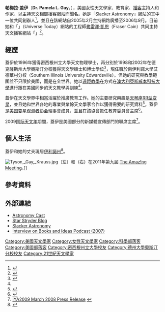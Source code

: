 {{noteTA
|T=zh-hk:彭美拉·蓋伊; zh-cn:帕梅拉·盖伊; zh-tw:潘蜜拉·蓋伊;
|G1=天文學
|1=zh-hk:彭美拉; zh-cn:帕梅拉; zh-tw:潘蜜拉;
}}
{{Infobox scientist
|name = Pamela L. Gay
|image = Pamela Gay.JPG
|image_size = 200px
|caption = 2012年4月29日攝於{{link-en|美國科學工程節|USA Science and Engineering Festival}}，[[華盛頓哥倫比亞特區|華盛頓哥倫比亞特區]]。
|birth_date = {{Birth date and age|1973|12|12}}
|birth_place = {{USA}}[[加利福尼亞州|加利福尼亞州]]
|death_date =
|death_place =
|residence =
|citizenship = {{USA}}
|nationality = {{USA}}
|ethnicity =
|religion = [[基督教|基督教]] <ref>{{cite web |url=http://www.starstryder.com/about-me/this-i-believe/ |title=This I Believe |publisher=Star Stryder |date= |accessdate=2012-04-14 |archive-date=2020-01-12 |archive-url=https://web.archive.org/web/20200112195008/https://www.starstryder.com/about-me/this-i-believe/ |dead-url=no }}</ref>
|field = [[天文學|天文學]]
|work_institutions = {{link-en|南伊利諾大學艾德華村分校|Southern Illinois University Edwardsville}}
|alma_mater = [[密西根州立大學|密西根州立大學]]<br>[[德克薩斯州大學奧斯汀分校|德克薩斯州大學奧斯汀分校]]
|doctoral_advisor =
|doctoral_students =
|known_for = 天文學<br>科學教育<br>播客主持人
|author_abbrev_bot =
|author_abbrev_zoo =
|influences =
|influenced =
|prizes =
|footnotes =
|signature =
}}

'''帕梅拉·盖伊'''（'''Dr. Pamela L. Gay'''，{{bd|1973年|12月12日|||}}），美國女性天文學家、教育家、[[播客|播客]]主持人和作家，以主持天文相關播客網站而聞名。她是「[[Slacker_Astronomy|Slacker Astronomy]]」網站的其中一位共同創辦人<ref>{{Cite web |url=http://www.slackerastronomy.org/shows/080419-sa.mp3 |title=Slacker Astronomy History |access-date=2013-04-10 |archive-date=2013-05-12 |archive-url=https://web.archive.org/web/20130512201650/https://www.slackerastronomy.org/shows/080419-sa.mp3 |dead-url=yes }}</ref>，並且在該網站自2005年2月主持網路廣播至2006年9月。目前她和「{{link-en|今日宇宙|Universe Today}}」（Universe Today）網站的工程師[[弗雷澤·凱恩|弗雷澤·凱恩]]（Fraser Cain）共同主持天文播客網站「{{link-en|Astronomy Cast|Astronomy Cast}}」<ref>{{Cite web |url=http://www.astronomycast.com/about/ |title=Meet the Cast |access-date=2013-04-10 |archive-date=2018-11-27 |archive-url=https://web.archive.org/web/20181127001052/http://www.astronomycast.com/about/ |dead-url=no }}</ref>。

==經歷==
蓋伊於1996年獲得密西根州立大學天文物理學士，再分別於1998和2002年在德克薩斯州大學奧斯汀分校獲得天文學碩士和博士學位<ref name="CV">{{Cite web |url=http://www.starstryder.com/Content/PGay_CV.pdf |title=Online CV |access-date=2013-04-10 |archive-url=https://web.archive.org/web/20160304111012/http://www.starstryder.com/Content/PGay_CV.pdf |archive-date=2016-03-04 |dead-url=yes }}</ref>，現任職於南伊利諾大學艾德華村分校（Southern Illinois University Edwardsville）。但她的研究與教學範圍並不只限於美國，而是在全世界。她以[[遙距教育|遠距教學]]在方式在[[澳大利亞|澳大利亞]][[斯威本科技大學|斯威本科技大學]]進行跟在美國同步的天文教學與訓練<ref name="CV" />。

蓋伊在天文學界中相當活躍於推廣教育工作。她的主要研究興趣是[[天琴座RR型变星|天琴座RR型变星]]，並且她和世界各地的專業與業餘天文學家合作以獲得需要的研究資料<ref>{{Cite web |url=http://www.thenakedscientists.com/HTML/podcasts/show/2008.04.13/ |title=The Naked Scientists Podcast 13 April 2008 |access-date=2013-04-10 |archive-date=2014-02-02 |archive-url=https://web.archive.org/web/20140202171905/http://www.thenakedscientists.com/HTML/podcasts/show/2008.04.13/ |dead-url=no }}</ref>。蓋伊是[[美国变星观测者协会|美国变星观测者协会]]理事會成員，並且在該協會擔任教育委員會主席<ref>{{Cite web |url=http://www.aavso.org/aavso-council-members-1911-2011 |title=Past AAVSO Officers and Staff |access-date=2013-04-10 |archive-date=2018-07-07 |archive-url=https://web.archive.org/web/20180707091109/http://www.aavso.org/aavso-council-members-1911-2011 |dead-url=no }}</ref>。

2009[[国际天文年|国际天文年]]期間，蓋伊是美國部分的新媒體宣傳部門的聯席主席<ref>[http://www.astronomy2009.us/newscenter/2008/03/ IYA2009 March 2008 Press Release] {{webarchive|url=https://web.archive.org/web/20100131083440/http://astronomy2009.us/newscenter/2008/03/ |date=2010年1月31日 }}</ref>。

==個人生活==
蓋伊和她的丈夫現居[[伊利諾州|伊利諾州]]<ref>{{Cite web |url=http://www.starstryder.com/about-me/ |title=About Me |access-date=2013-04-10 |archive-date=2018-10-26 |archive-url=https://web.archive.org/web/20181026155006/http://www.starstryder.com/about-me/ |dead-url=no }}</ref>。

[[File:Tyson,_Gay,_Krauss.jpg|thumb]]（左）和{{link-en|勞倫斯·克勞斯|Lawrence M. Krauss}}（右）在2011年第九屆 [[The_Amaz!ng_Meeting|The Amaz!ng Meeting]]。]]

== 參考資料 ==
{{Reflist}}

== 外部連結 ==
* [http://www.astronomycast.com/ Astronomy Cast] {{Wayback|url=http://www.astronomycast.com/ |date=20210228035959 }}
* [http://www.starstryder.com/ Star Stryder Blog] {{Wayback|url=http://www.starstryder.com/ |date=20210308145204 }}
* [https://web.archive.org/web/20080517050819/http://www.slackerastronomy.com/ Slacker Astronomy]
* [https://web.archive.org/web/20071228100556/http://booksandideas.wordpress.com/2007/10/31/books-and-ideas-podcast-14-dr-pamela-gay-from-astronomy-cast/ Interview on Books and Ideas Podcast (2007)]

{{DEFAULTSORT:Gay, Pamela L.}}
[[Category:美國天文學家|Category:美國天文學家]]
[[Category:女性天文學家|Category:女性天文學家]]
[[Category:科學部落客|Category:科學部落客]]
[[Category:美國部落客|Category:美國部落客]]
[[Category:密西根州立大學校友|Category:密西根州立大學校友]]
[[Category:德州大學奧斯汀分校校友|Category:德州大學奧斯汀分校校友]]
[[Category:21世紀天文學家|Category:21世紀天文學家]]